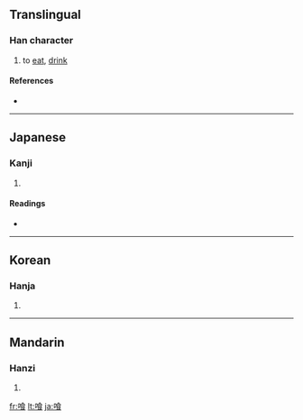 {{also|餐}}
==Translingual==

===Han character===
{{Han char|rn=30|rad=口|as=09|sn=12|four=|canj=口人戈女 (ROIV)}}

# to [[eat]], [[drink]]

====References====
* {{Han ref|kx=0201.121|dkj=04015|dj=0424.060|hdz=10658.040|uh=55B0|ud=21936}}

----

==Japanese==

===Kanji===
{{ja-kanji|grade=|rs=口09}}

# {{defn|Japanese}}

====Readings====
* {{ja-readings|on=|kun=[[くう]] (kuu), [[くい]] (kui)}}

----

==Korean==

===Hanja===
{{ko-hanja|hangeul=[[식]]|rv=sik|mr=sik}}

# {{defn|Korean}}

----

==Mandarin==

===Hanzi===
{{cmn-hanzi|pin=[[cān]] ([[can1]])|wg=ts'an<sup>1</sup>}}

# {{defn|Mandarin}}

[[fr:喰]]
[[lt:喰]]
[[ja:喰]]
